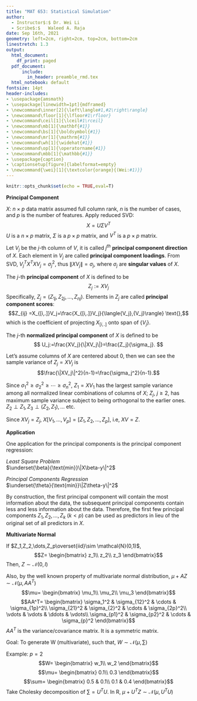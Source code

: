 ```yaml
---
title: "MAT 653: Statistical Simulation"
author:
  - Instructor$:$ Dr. Wei Li
  - Scribe$:$   Waleed A. Raja
date: Sep 16th, 2021
geometry: left=2cm, right=2cm, top=2cm, bottom=2cm
linestretch: 1.3
output:
  html_document:
    df_print: paged
  pdf_document: 
      include:
        in_header: preamble_rmd.tex
  html_notebook: default
fontsize: 14pt
header-includes:
- \usepackage{amsmath}
- \usepackage[linewidth=1pt]{mdframed}
- \newcommand\inner[2]{\left\langle#1,#2\right\rangle}
- \newcommand\floor[1]{\lfloor#1\rfloor}
- \newcommand\ceil[1]{\lceil#1\rceil}
- \newcommand\mb[1]{\mathbf{#1}}
- \newcommand\bs[1]{\boldsymbol{#1}}
- \newcommand\mr[1]{\mathrm{#1}}
- \newcommand\wh[1]{\widehat{#1}}
- \newcommand\op[1]{\operatorname{#1}}
- \newcommand\mbb[1]{\mathbb{#1}}
- \usepackage{caption}
- \captionsetup[figure]{labelformat=empty}
- \newcommand{\wei}[1]{\textcolor{orange}{(Wei:#1)}}
---
```

```r
knitr::opts_chunk$set(echo = TRUE,eval=T)
```
<script type="text/x-mathjax-config">
MathJax.Hub.Config({
  TeX: { equationNumbers: { autoNumber: "AMS" } }
});
</script>


**Principal Component**

$X$: $n\times p$ data matrix assumed full column rank, $n$ is the number of cases, and $p$ is the number of features.
Apply reduced SVD:
$$
X=U\Sigma V^T
$$
$U$ is a ${n\times p}$ matrix, $\Sigma$ is a ${p\times p}$ matrix, and $V^T$ is a ${p\times p}$ matrix.\

Let $V_j$ be the $j$-th column of $V$, it is called $j^{th}$ **principal component direction** of $X$. Each element in $V_j$ are called **principal component loadings**. From SVD, $V_j^T X^T X V_j=\sigma_j^2$, thus $\|XV_j\|=\sigma_j$, where $\sigma_j$ are **singular values** of $X$.

The $j$-th **principal component** of $X$ is defined to be
$$
Z_j:=XV_j
$$
Specifically, $Z_j =(Z_{1j}, Z_{2j},\dots,Z_{nj})$. Elements in $Z_j$ are called **principal component scores**: 
$$Z_{ij} =X_{[i,.]}V_j=\frac{X_{[i,.]}V_j}{\langle{V_j},{V_j}\rangle} \text{},$$
which is the coefficient of projecting $X_{[i,.]}$ onto span of {$V_j$}.

The $j$-th **normalized principal component** of $X$ is defined to be
$$
U_j:=\frac{XV_j}{\|XV_j\|}=\frac{Z_j}{\sigma_j}.
$$

Let's assume columns of $X$ are centered about $0$, then we can see the sample variance of $Z_j=XV_j$ is 
$$\frac{\|XV_j\|^2}{n-1}=\frac{\sigma_j^2}{n-1}.$$

Since $\sigma_1^2\geq\sigma_2^2\geq\cdots\geq\sigma_n^2$, $Z_1=XV_1$ has the largest sample variance among all normalized linear combinations of columns of $X$; $Z_j$, $j\ge2$, has maximum sample variance subject to being orthogonal to the earlier ones. $Z_2\perp Z_1, Z_3\perp(Z_2, Z_1),\dots$ etc.

\begin{mdframed}
Check:
$$\begin{aligned}
Cov(Z_1,Z_2)&=\frac{Z_1^TZ_2}{n-1}\\
&=\frac{(XV_1)^TXV_2}{n-1}\\
&=\frac{V_1^TX^TXV_2}{n-1}\\
&=\frac{(V_1^TV)\sum\sum(V^TV_2)}{n-1}\\
&=0
\end{aligned}
$$
\end{mdframed}
Since $XV_j=Z_j$, $X[ V_1, \ldots, V_p]=[Z_1,Z_2,\dots,Z_p]$, i.e, $XV=Z$.


**Application**

One application for the principal components is the principal component regression: 

*Least Square Problem*\
$\underset{\beta}{\text{min}}\|X\beta-y\|^2$

*Principal Components Regression*\
$\underset{\theta}{\text{min}}\|Z\theta-y\|^2$

By construction, the first principal component will contain the most information about the data, the subsequent principal components contain less and less information about the data. Therefore, the first few principal components $Z_1,Z_2,\dots,Z_k$ $(k<p)$ can be used as predictors in lieu of the original set of all predictors in $X$.\



**Multivariate Normal**\

If $Z_1,Z_2,\dots,Z_p\overset{iid}\sim \mathcal{N}(0,1)$, $$Z=
\begin{bmatrix}
z_1\\
z_2\\
z_3
\end{bmatrix}$$
Then, $Z\sim \mathcal{N}(0,I)$\

Also, by the well known property of multivariate normal distribution, $\mu+AZ\sim\mathcal{N}(\mu,AA^T)$
$$\mu=
\begin{bmatrix}
\mu_1\\
\mu_2\\
\mu_3
\end{bmatrix}$$
$$AA^T=
\begin{bmatrix}
\sigma_1^2 & \sigma_{12}^2 & \cdots & \sigma_{1p}^2\\
\sigma_{21}^2 & \sigma_{2}^2 & \cdots & \sigma_{2p}^2\\
\vdots & \vdots & \ddots & \vdots\\
\sigma_{p1}^2 & \sigma_{p2}^2 & \cdots & \sigma_{p}^2
\end{bmatrix}$$
$AA^T$ is the variance/covariance matrix. It is a symmetric matrix.\

Goal: To generate W (multivariate), such that, 
$W\sim\mathcal{N}(\mu,\sum)$

Example: $p=2$
$$W=
\begin{bmatrix}
w_1\\
w_2
\end{bmatrix}$$
$$\mu=
\begin{bmatrix}
0.1\\
0.3
\end{bmatrix}$$
$$\sum=
\begin{bmatrix}
0.5 & 0.1\\
0.1 & 0.4
\end{bmatrix}$$
Take Cholesky decomposition of $\sum=U^TU$.
In R, $\mu+U^TZ \sim\mathcal{N}(\mu, U^TU)$